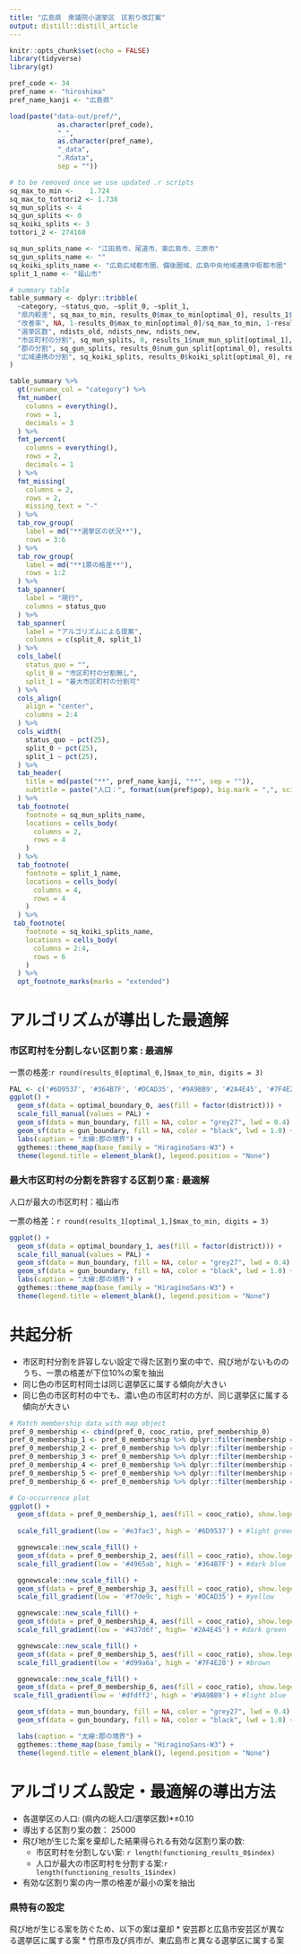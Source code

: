 ```yaml
---
title: "広島県　衆議院小選挙区　区割り改訂案"
output: distill::distill_article
---
```


```r
knitr::opts_chunk$set(echo = FALSE)
library(tidyverse)
library(gt)

pref_code <- 34
pref_name <- "hiroshima"
pref_name_kanji <- "広島県"
```

```r
load(paste("data-out/pref/",
            as.character(pref_code),
            "_",
            as.character(pref_name),
            "_data",
            ".Rdata",
            sep = ""))
```

```r
# to be removed once we use updated .r scripts
sq_max_to_min <- 	1.724
sq_max_to_tottori2 <- 1.738
sq_mun_splits <- 4
sq_gun_splits <- 0
sq_koiki_splits <- 3
tottori_2 <- 274160

sq_mun_splits_name <- "江田島市、尾道市、東広島市、三原市" 
sq_gun_splits_name <- ""
sq_koiki_splits_name <- "広島広域都市圏、備後圏域、広島中央地域連携中枢都市圏"
split_1_name <- "福山市"
```


```r

# summary table
table_summary <- dplyr::tribble(
  ~category, ~status_quo, ~split_0, ~split_1,
  "県内較差", sq_max_to_min, results_0$max_to_min[optimal_0], results_1$max_to_min[optimal_1],
  "改善率", NA, 1-results_0$max_to_min[optimal_0]/sq_max_to_min, 1-results_1$max_to_min[optimal_1]/sq_max_to_min,
  "選挙区数", ndists_old, ndists_new, ndists_new,
  "市区町村の分割", sq_mun_splits, 0, results_1$num_mun_split[optimal_1],
  "郡の分割", sq_gun_splits, results_0$num_gun_split[optimal_0], results_1$num_gun_split[optimal_1],
  "広域連携の分割", sq_koiki_splits, results_0$koiki_split[optimal_0], results_1$koiki_split[optimal_1]
) 

table_summary %>% 
  gt(rowname_col = "category") %>% 
  fmt_number(
    columns = everything(),
    rows = 1,
    decimals = 3
  ) %>% 
  fmt_percent(
    columns = everything(),
    rows = 2,
    decimals = 1
  ) %>% 
  fmt_missing(
    columns = 2,
    rows = 2,
    missing_text = "-"
  ) %>% 
  tab_row_group(
    label = md("**選挙区の状況**"),
    rows = 3:6
  ) %>%   
  tab_row_group(
    label = md("**1票の格差**"),
    rows = 1:2
  ) %>% 
  tab_spanner(
    label = "現行",
    columns = status_quo
  ) %>% 
  tab_spanner(
    label = "アルゴリズムによる提案",
    columns = c(split_0, split_1)
  ) %>% 
  cols_label(
    status_quo = "",
    split_0 = "市区町村の分割無し",
    split_1 = "最大市区町村の分割可"
  ) %>% 
  cols_align(
    align = "center",
    columns = 2:4
  ) %>% 
  cols_width(
    status_quo ~ pct(25),
    split_0 ~ pct(25),
    split_1 ~ pct(25),
  ) %>% 
  tab_header(
    title = md(paste("**", pref_name_kanji, "**", sep = "")),
    subtitle = paste("人口：", format(sum(pref$pop), big.mark = ",", scientific = FALSE), "人（2020年）")
  ) %>% 
  tab_footnote(
    footnote = sq_mun_splits_name,
    locations = cells_body(
      columns = 2,
      rows = 4
    ) 
  ) %>% 
  tab_footnote(
    footnote = split_1_name,
    locations = cells_body(
      columns = 4,
      rows = 4
    ) 
  ) %>% 
 tab_footnote(
    footnote = sq_koiki_splits_name,
    locations = cells_body(
      columns = 2:4,
      rows = 6
    ) 
  ) %>% 
  opt_footnote_marks(marks = "extended")
```


# アルゴリズムが導出した最適解

### 市区町村を分割しない区割り案 : 最適解
一票の格差:`r round(results_0[optimal_0,]$max_to_min, digits = 3) `

```r
PAL <- c('#6D9537', '#364B7F', '#DCAD35', '#9A9BB9', '#2A4E45', '#7F4E28')
ggplot() +
  geom_sf(data = optimal_boundary_0, aes(fill = factor(district))) +
  scale_fill_manual(values = PAL) +
  geom_sf(data = mun_boundary, fill = NA, color = "grey27", lwd = 0.4) +
  geom_sf(data = gun_boundary, fill = NA, color = "black", lwd = 1.0) +
  labs(caption = "太線:郡の境界") +
  ggthemes::theme_map(base_family = "HiraginoSans-W3") +
  theme(legend.title = element_blank(), legend.position = "None")
```

### 最大市区町村の分割を許容する区割り案 : 最適解
人口が最大の市区町村：福山市

一票の格差：`r round(results_1[optimal_1,]$max_to_min, digits = 3) `

```r
ggplot() +
  geom_sf(data = optimal_boundary_1, aes(fill = factor(district))) +
  scale_fill_manual(values = PAL) +
  geom_sf(data = mun_boundary, fill = NA, color = "grey27", lwd = 0.4) +
  geom_sf(data = gun_boundary, fill = NA, color = "black", lwd = 1.0) +
  labs(caption = "太線:郡の境界") +
  ggthemes::theme_map(base_family = "HiraginoSans-W3") +
  theme(legend.title = element_blank(), legend.position = "None")
```

# 共起分析
* 市区町村分割を許容しない設定で得た区割り案の中で、飛び地がないもののうち、一票の格差が下位10%の案を抽出
* 同じ色の市区町村同士は同じ選挙区に属する傾向が大きい
* 同じ色の市区町村の中でも、濃い色の市区町村の方が、同じ選挙区に属する傾向が大きい

```r
# Match membership data with map object
pref_0_membership <- cbind(pref_0, cooc_ratio, pref_membership_0)
pref_0_membership_1 <- pref_0_membership %>% dplyr::filter(membership == 1)
pref_0_membership_2 <- pref_0_membership %>% dplyr::filter(membership == 2)
pref_0_membership_3 <- pref_0_membership %>% dplyr::filter(membership == 3)
pref_0_membership_4 <- pref_0_membership %>% dplyr::filter(membership == 4)
pref_0_membership_5 <- pref_0_membership %>% dplyr::filter(membership == 5)
pref_0_membership_6 <- pref_0_membership %>% dplyr::filter(membership == 6)

# Co-occurrence plot
ggplot() +
  geom_sf(data = pref_0_membership_1, aes(fill = cooc_ratio), show.legend = FALSE) +
 
  scale_fill_gradient(low = '#e3fac3', high = '#6D9537') + #light green

  ggnewscale::new_scale_fill() +
  geom_sf(data = pref_0_membership_2, aes(fill = cooc_ratio), show.legend = FALSE) +
  scale_fill_gradient(low = '#4965ab', high = '#364B7F') + #dark blue

  ggnewscale::new_scale_fill() +
  geom_sf(data = pref_0_membership_3, aes(fill = cooc_ratio), show.legend = FALSE) +
  scale_fill_gradient(low = '#f7de9c', high = '#DCAD35') + #yellow

  ggnewscale::new_scale_fill() +
  geom_sf(data = pref_0_membership_4, aes(fill = cooc_ratio), show.legend = FALSE) +
  scale_fill_gradient(low = '#437d6f', high= '#2A4E45') + #dark green

  ggnewscale::new_scale_fill() +
  geom_sf(data = pref_0_membership_5, aes(fill = cooc_ratio), show.legend = FALSE) +
  scale_fill_gradient(low = '#d99a6a', high = '#7F4E28') + #brown

  ggnewscale::new_scale_fill() +
  geom_sf(data = pref_0_membership_6, aes(fill = cooc_ratio), show.legend = FALSE) +
 scale_fill_gradient(low = '#dfdff2', high = '#9A9BB9') + #light blue

  geom_sf(data = mun_boundary, fill = NA, color = "grey27", lwd = 0.4) +
  geom_sf(data = gun_boundary, fill = NA, color = "black", lwd = 1.0) +

  labs(caption = "太線:郡の境界") +
  ggthemes::theme_map(base_family = "HiraginoSans-W3") +
  theme(legend.title = element_blank(), legend.position = "None")
```

# アルゴリズム設定・最適解の導出方法
* 各選挙区の人口: (県内の総人口/選挙区数)*±0.10
* 導出する区割り案の数： 25000
* 飛び地が生じた案を棄却した結果得られる有効な区割り案の数:
    + 市区町村を分割しない案: `r length(functioning_results_0$index)`
    + 人口が最大の市区町村を分割する案:`r length(functioning_results_1$index) `
* 有効な区割り案の内一票の格差が最小の案を抽出

### 県特有の設定
飛び地が生じる案を防ぐため、以下の案は棄却
* 安芸郡と広島市安芸区が異なる選挙区に属する案
* 竹原市及び呉市が、東広島市と異なる選挙区に属する案

